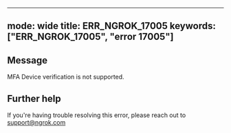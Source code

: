 
---
mode: wide
title: ERR_NGROK_17005
keywords: ["ERR_NGROK_17005", "error 17005"]
---

## Message
MFA Device verification is not supported.




## Further help
If you're having trouble resolving this error, please reach out to [support@ngrok.com](mailto:support@ngrok.com?subject=Help%20with%20ERR_NGROK_17005)

